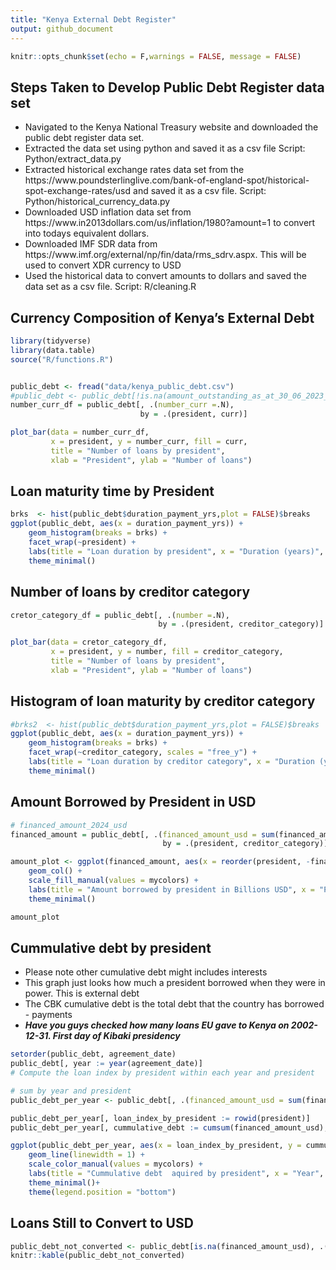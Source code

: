```yaml
---
title: "Kenya External Debt Register"
output: github_document
---
```


```r
knitr::opts_chunk$set(echo = F,warnings = FALSE, message = FALSE)
```

## Steps Taken to Develop Public Debt Register data set

- Navigated to the Kenya National Treasury website and downloaded the public debt register data set.
- Extracted the data set using python and saved it as a csv file Script: Python/extract_data.py
- Extracted historical exchange rates data set from the https://www.poundsterlinglive.com/bank-of-england-spot/historical-spot-exchange-rates/usd and saved it as a csv file. Script: Python/historical_currency_data.py
- Downloaded USD inflation data set from https://www.in2013dollars.com/us/inflation/1980?amount=1 to convert into todays equivalent dollars. 
- Downloaded IMF SDR data from https://www.imf.org/external/np/fin/data/rms_sdrv.aspx. This will be used to convert XDR currency to USD
- Used the historical data to convert amounts to dollars and saved the data set as a csv file. Script: R/cleaning.R

## Currency Composition of Kenya's External Debt


```r
library(tidyverse)
library(data.table)
source("R/functions.R")


public_debt <- fread("data/kenya_public_debt.csv")
#public_debt <- public_debt[!is.na(amount_outstanding_as_at_30_06_2023_fx)]
number_curr_df = public_debt[, .(number_curr =.N), 
                             by = .(president, curr)]

plot_bar(data = number_curr_df, 
         x = president, y = number_curr, fill = curr, 
         title = "Number of loans by president",
         xlab = "President", ylab = "Number of loans")

```


## Loan maturity time by President


```r
brks  <- hist(public_debt$duration_payment_yrs,plot = FALSE)$breaks
ggplot(public_debt, aes(x = duration_payment_yrs)) +
    geom_histogram(breaks = brks) +
    facet_wrap(~president) +
    labs(title = "Loan duration by president", x = "Duration (years)", y = "Count") +
    theme_minimal()

```

## Number of loans by creditor category

```r

cretor_category_df = public_debt[, .(number =.N), 
                                 by = .(president, creditor_category)]

plot_bar(data = cretor_category_df, 
         x = president, y = number, fill = creditor_category, 
         title = "Number of loans by president",
         xlab = "President", ylab = "Number of loans")
```


## Histogram of loan maturity by creditor category

```r
#brks2  <- hist(public_debt$duration_payment_yrs,plot = FALSE)$breaks
ggplot(public_debt, aes(x = duration_payment_yrs)) +
    geom_histogram(breaks = brks) +
    facet_wrap(~creditor_category, scales = "free_y") +
    labs(title = "Loan duration by creditor category", x = "Duration (years)", y = "Count") +
    theme_minimal()
```



## Amount Borrowed by President in USD

```r

# financed_amount_2024_usd
financed_amount = public_debt[, .(financed_amount_usd = sum(financed_amount_usd, na.rm = TRUE)), 
                                  by = .(president, creditor_category)]

amount_plot <- ggplot(financed_amount, aes(x = reorder(president, -financed_amount_usd), y = financed_amount_usd/1000000000, fill =creditor_category )) +
    geom_col() +
    scale_fill_manual(values = mycolors) +
    labs(title = "Amount borrowed by president in Billions USD", x = "President", y = "Amount borrowed") +
    theme_minimal()

amount_plot

```

## Cummulative debt by president
- Please note other  cumulative debt might includes interests
- This graph just looks how much a president borrowed when they were in power. This is external debt
- The CBK cumulative debt is the total debt that the country has borrowed - payments
- ***Have you guys checked how many loans EU gave to Kenya on 2002-12-31. First day of Kibaki presidency***

```r


setorder(public_debt, agreement_date)
public_debt[, year := year(agreement_date)]
# Compute the loan index by president within each year and president

# sum by year and president
public_debt_per_year <- public_debt[, .(financed_amount_usd = sum(financed_amount_usd, na.rm = T)), by = .(president, year)]

public_debt_per_year[, loan_index_by_president := rowid(president)]
public_debt_per_year[, cummulative_debt := cumsum(financed_amount_usd), by = .(president)]

ggplot(public_debt_per_year, aes(x = loan_index_by_president, y = cummulative_debt/1000000000, color = president)) +
    geom_line(linewidth = 1) +
    scale_color_manual(values = mycolors) +
    labs(title = "Cummulative debt  aquired by president", x = "Year", y = "Amount borrowed (Billion USD)") +
    theme_minimal()+
    theme(legend.position = "bottom")

```

## Loans Still to Convert to USD

```r
public_debt_not_converted <- public_debt[is.na(financed_amount_usd), .(loan_ref_number,creditor_name,agreement_date, org_financed_amount,revised_financed_amount, curr)]
knitr::kable(public_debt_not_converted)
```